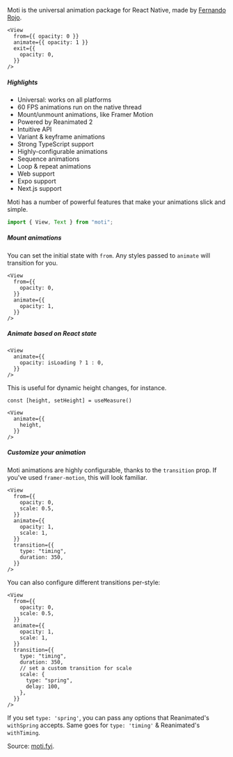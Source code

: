 Moti is the universal animation package for React Native, made by [Fernando Rojo](https://twitter.com/fernandotherojo).

```tsx
<View
  from={{ opacity: 0 }}
  animate={{ opacity: 1 }}
  exit={{
    opacity: 0,
  }}
/>
```

##### Highlights

- Universal: works on all platforms
- 60 FPS animations run on the native thread
- Mount/unmount animations, like Framer Motion
- Powered by Reanimated 2
- Intuitive API
- Variant & keyframe animations
- Strong TypeScript support
- Highly-configurable animations
- Sequence animations
- Loop & repeat animations
- Web support
- Expo support
- Next.js support

Moti has a number of powerful features that make your animations slick and simple.

```ts
import { View, Text } from "moti";
```

##### Mount animations

You can set the initial state with `from`. Any styles passed to `animate` will transition for you.

```tsx
<View
  from={{
    opacity: 0,
  }}
  animate={{
    opacity: 1,
  }}
/>
```

##### Animate based on React state

```tsx
<View
  animate={{
    opacity: isLoading ? 1 : 0,
  }}
/>
```

This is useful for dynamic height changes, for instance.

```tsx
const [height, setHeight] = useMeasure()

<View
  animate={{
    height,
  }}
/>
```

##### Customize your animation

Moti animations are highly configurable, thanks to the `transition` prop. If you've used `framer-motion`, this will look familiar.

```tsx
<View
  from={{
    opacity: 0,
    scale: 0.5,
  }}
  animate={{
    opacity: 1,
    scale: 1,
  }}
  transition={{
    type: "timing",
    duration: 350,
  }}
/>
```

You can also configure different transitions per-style:

```tsx
<View
  from={{
    opacity: 0,
    scale: 0.5,
  }}
  animate={{
    opacity: 1,
    scale: 1,
  }}
  transition={{
    type: "timing",
    duration: 350,
    // set a custom transition for scale
    scale: {
      type: "spring",
      delay: 100,
    },
  }}
/>
```

If you set `type: 'spring'`, you can pass any options that Reanimated's `withSpring` accepts. Same goes for `type: 'timing'` & Reanimated's `withTiming`.

Source: [moti.fyi](https:moti.fyi).

